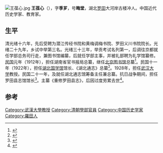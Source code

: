 [[File:王葆心.jpg|thumb]]
'''王葆心'''（{{bd|1867年||1944年}}），字'''季芗'''，号'''晦堂'''，湖北[[罗田|罗田]]大河岸古楼冲人。中国近代历史学家、教育家。

== 生平 ==
清光绪十六年，先后受聘为潜江传经书院和黄梅调梅书院、罗田义川书院院长。光绪二十九年，乡试中举第三名。光绪三十三年，举贡考试名列第一，后调往京都就任学部总务司行走，兼图书馆编纂，后就任学部主事，并被礼部聘为礼学馆纂修。[[中華民國|民国]]元年（1912年），担任湖南省官书报局总纂，继任[[北京图书馆|北京图书馆]]总纂<ref>{{cite news|title=“学术史上应有王葆心的地位”|url=http://news.sina.com.cn/o/2012-09-04/023925093048.shtml|accessdate=2014-07-17|newspaper=新浪网|archive-date=2014-07-26|archive-url=https://web.archive.org/web/20140726083051/http://news.sina.com.cn/o/2012-09-04/023925093048.shtml|dead-url=no}}</ref>。民国十一年（1922年），担任[[湖北国学馆|湖北国学馆]]馆长、《湖北通志》总纂<ref>{{cite news|title=专家研讨著名方志学家王葆心|url=http://news.sina.com.cn/o/2013-05-18/051927157070.shtml|accessdate=2014-07-17|newspaper=新浪网|archive-date=2014-07-26|archive-url=https://web.archive.org/web/20140726075127/http://news.sina.com.cn/o/2013-05-18/051927157070.shtml|dead-url=no}}</ref>。1928年，担任[[武汉大学|武汉大学]]教授。民国二十一年，及就任湖北通志馆筹备主任兼总纂。抗日战争期间，担任罗田县志馆馆长<ref>{{cite news|title=王葆心与《湖北革命实录》的编纂|url=http://www.guoxue.com/?p=3847|accessdate=2014-07-17|newspaper=国学网|archive-date=2014-08-08|archive-url=https://web.archive.org/web/20140808073937/http://www.guoxue.com/?p=3847|dead-url=no}}</ref>。主纂《重修罗田县志》，后因过度劳累去世<ref>{{cite news|title=王葆心|url=http://www.huaxia.com/hb-tw/2006/00480618.html|accessdate=2014-07-17|newspaper=华夏经纬网|archive-date=2014-07-27|archive-url=https://web.archive.org/web/20140727015747/http://www.huaxia.com/hb-tw/2006/00480618.html|dead-url=no}}</ref>。

==参考==
{{reflist}}

{{normdaten}}
{{DEFAULTSORT:wang baoxin}}
[[Category:武漢大學教授|Category:武漢大學教授]]
[[Category:清朝學部官員|Category:清朝學部官員]]
[[Category:中国历史学家|Category:中国历史学家]]
[[Category:羅田人|Category:羅田人]]